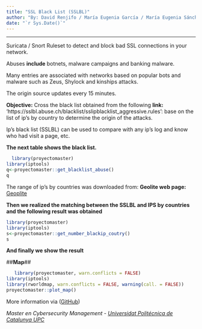 ```yaml
---
title: "SSL Black List (SSLBL)"
author: "By: David Renjifo / María Eugenia García / María Eugenia Sánchez"
date: "`r Sys.Date()`"
---
```

***

Suricata / Snort Ruleset to detect and block bad SSL connections in your network.

Abuses **include** botnets, malware campaigns and banking malware.

Many entries are associated with networks based on popular bots and malware such as Zeus, Shylock and kinships attacks.

The origin source updates every 15 minutes.

**Objective:** Cross the black list obtained from the following **link:** 'https://sslbl.abuse.ch/blacklist/sslipblacklist_aggressive.rules': base on the list of ip's by country to determine the origin of the attacks.

Ip's black list (SSLBL) can be used to compare with any ip's log and know who had visit a page, etc.


**The next table shows the black list.**



```r
  library(proyectomaster)
library(iptools)
q<-proyectomaster::get_blacklist_abuse()
q
```



The range of ip's by countries was downloaded from: **Geolite web page:** [Geoplite]('http://geolite.maxmind.com/download/geoip/database/GeoIPCountryCSV.zip')



**Then we realized the matching between the SSLBL and IPS by countries and the following result was obtained**


```r
library(proyectomaster)
library(iptools)
s<-proyectomaster::get_number_blackip_coutry()
s
```



**And finally we show the result**


##**Map**##

```r
   library(proyectomaster, warn.conflicts = FALSE)
library(iptools)
library(rworldmap, warn.conflicts = FALSE, warning(call. = FALSE))
proyectomaster::plot_map()
```

More information via ([GitHub](https://github.com/MARIU16/proyecto_master))

*Master en Cybersecurity Management - [Universidat Politécnica de Catalunya UPC](https://www.upc.edu/?set_language=es)*

